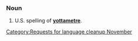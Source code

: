 {{nolanguage/box}}
[[Category:Requests for language cleanup November]]
===Noun===
{{en-noun}}
# U.S. spelling of '''[[yottametre]]'''.
<!--Put translations, etc, at "yottametre"-->